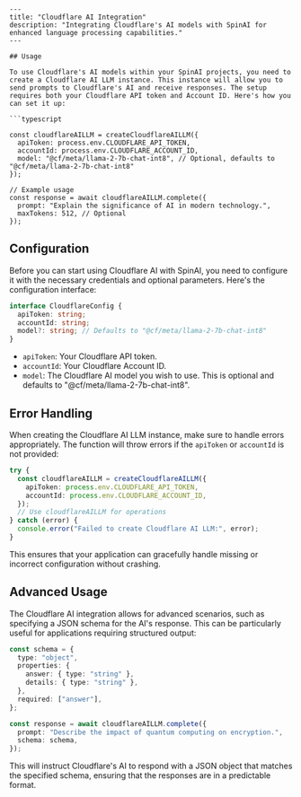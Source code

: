 ```mdx
---
title: "Cloudflare AI Integration"
description: "Integrating Cloudflare's AI models with SpinAI for enhanced language processing capabilities."
---

## Usage

To use Cloudflare's AI models within your SpinAI projects, you need to create a Cloudflare AI LLM instance. This instance will allow you to send prompts to Cloudflare's AI and receive responses. The setup requires both your Cloudflare API token and Account ID. Here's how you can set it up:

```typescript

const cloudflareAILLM = createCloudflareAILLM({
  apiToken: process.env.CLOUDFLARE_API_TOKEN,
  accountId: process.env.CLOUDFLARE_ACCOUNT_ID,
  model: "@cf/meta/llama-2-7b-chat-int8", // Optional, defaults to "@cf/meta/llama-2-7b-chat-int8"
});

// Example usage
const response = await cloudflareAILLM.complete({
  prompt: "Explain the significance of AI in modern technology.",
  maxTokens: 512, // Optional
});
```

## Configuration

Before you can start using Cloudflare AI with SpinAI, you need to configure it with the necessary credentials and optional parameters. Here's the configuration interface:

```typescript
interface CloudflareConfig {
  apiToken: string;
  accountId: string;
  model?: string; // Defaults to "@cf/meta/llama-2-7b-chat-int8"
}
```

- `apiToken`: Your Cloudflare API token.
- `accountId`: Your Cloudflare Account ID.
- `model`: The Cloudflare AI model you wish to use. This is optional and defaults to "@cf/meta/llama-2-7b-chat-int8".

## Error Handling

When creating the Cloudflare AI LLM instance, make sure to handle errors appropriately. The function will throw errors if the `apiToken` or `accountId` is not provided:

```typescript
try {
  const cloudflareAILLM = createCloudflareAILLM({
    apiToken: process.env.CLOUDFLARE_API_TOKEN,
    accountId: process.env.CLOUDFLARE_ACCOUNT_ID,
  });
  // Use cloudflareAILLM for operations
} catch (error) {
  console.error("Failed to create Cloudflare AI LLM:", error);
}
```

This ensures that your application can gracefully handle missing or incorrect configuration without crashing.

## Advanced Usage

The Cloudflare AI integration allows for advanced scenarios, such as specifying a JSON schema for the AI's response. This can be particularly useful for applications requiring structured output:

```typescript
const schema = {
  type: "object",
  properties: {
    answer: { type: "string" },
    details: { type: "string" },
  },
  required: ["answer"],
};

const response = await cloudflareAILLM.complete({
  prompt: "Describe the impact of quantum computing on encryption.",
  schema: schema,
});
```

This will instruct Cloudflare's AI to respond with a JSON object that matches the specified schema, ensuring that the responses are in a predictable format.
```